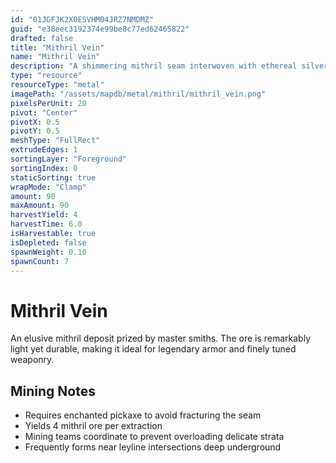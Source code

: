 ```yaml
---
id: "01JGFJK2X0ESVHM04JRZ7NMDMZ"
guid: "e38eec3192374e99be8c77ed62465822"
drafted: false
title: "Mithril Vein"
name: "Mithril Vein"
description: "A shimmering mithril seam interwoven with ethereal silver-blue threads"
type: "resource"
resourceType: "metal"
imagePath: "/assets/mapdb/metal/mithril/mithril_vein.png"
pixelsPerUnit: 20
pivot: "Center"
pivotX: 0.5
pivotY: 0.5
meshType: "FullRect"
extrudeEdges: 1
sortingLayer: "Foreground"
sortingIndex: 0
staticSorting: true
wrapMode: "Clamp"
amount: 90
maxAmount: 90
harvestYield: 4
harvestTime: 6.0
isHarvestable: true
isDepleted: false
spawnWeight: 0.10
spawnCount: 7
---
```



# Mithril Vein

An elusive mithril deposit prized by master smiths. The ore is remarkably light yet durable, making it ideal for legendary armor
and finely tuned weaponry.

<MapDBPanel data={frontmatter} />

<Adsense />

## Mining Notes
- Requires enchanted pickaxe to avoid fracturing the seam
- Yields 4 mithril ore per extraction
- Mining teams coordinate to prevent overloading delicate strata
- Frequently forms near leyline intersections deep underground
